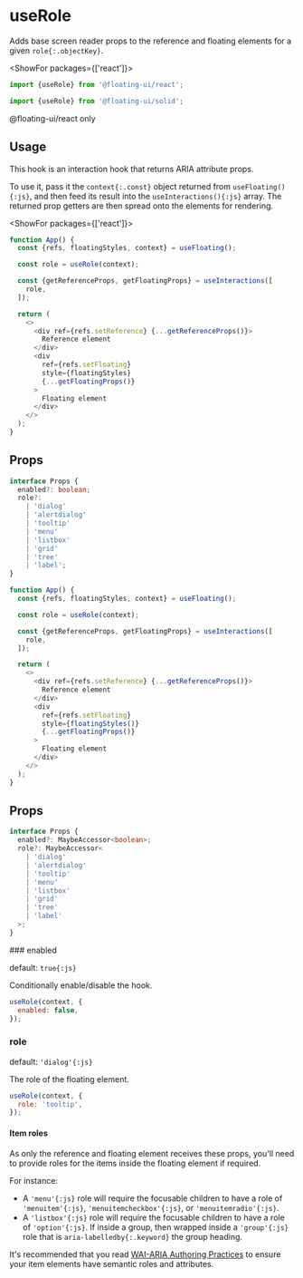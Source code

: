 <PageCard>

# useRole

Adds base screen reader props to the reference and floating
elements for a given `role{:.objectKey}`.

<ShowFor packages={['react']}>

```js
import {useRole} from '@floating-ui/react';
```

</ShowFor>
<ShowFor packages={['solid']}>

```js
import {useRole} from '@floating-ui/solid';
```

</ShowFor>
<ShowFor packages={['react-dom']}>

<PackageLimited>@floating-ui/react only</PackageLimited>

</ShowFor>

</PageCard>

## Usage

This hook is an interaction hook that returns ARIA attribute
props.

To use it, pass it the `context{:.const}` object returned from
`useFloating(){:js}`, and then feed its result into the
`useInteractions(){:js}` array. The returned prop getters are
then spread onto the elements for rendering.

<ShowFor packages={['react']}>

```js {4-8} /context/
function App() {
  const {refs, floatingStyles, context} = useFloating();

  const role = useRole(context);

  const {getReferenceProps, getFloatingProps} = useInteractions([
    role,
  ]);

  return (
    <>
      <div ref={refs.setReference} {...getReferenceProps()}>
        Reference element
      </div>
      <div
        ref={refs.setFloating}
        style={floatingStyles}
        {...getFloatingProps()}
      >
        Floating element
      </div>
    </>
  );
}
```

## Props

```ts
interface Props {
  enabled?: boolean;
  role?:
    | 'dialog'
    | 'alertdialog'
    | 'tooltip'
    | 'menu'
    | 'listbox'
    | 'grid'
    | 'tree'
    | 'label';
}
```

</ShowFor>
<ShowFor packages={['solid']}>

```js {4-8} /context/
function App() {
  const {refs, floatingStyles, context} = useFloating();

  const role = useRole(context);

  const {getReferenceProps, getFloatingProps} = useInteractions([
    role,
  ]);

  return (
    <>
      <div ref={refs.setReference} {...getReferenceProps()}>
        Reference element
      </div>
      <div
        ref={refs.setFloating}
        style={floatingStyles()}
        {...getFloatingProps()}
      >
        Floating element
      </div>
    </>
  );
}
```

## Props

```ts
interface Props {
  enabled?: MaybeAccessor<boolean>;
  role?: MaybeAccessor<
    | 'dialog'
    | 'alertdialog'
    | 'tooltip'
    | 'menu'
    | 'listbox'
    | 'grid'
    | 'tree'
    | 'label'
  >;
}
```

</ShowFor>
### enabled

default: `true{:js}`

Conditionally enable/disable the hook.

```js
useRole(context, {
  enabled: false,
});
```

### role

default: `'dialog'{:js}`

The role of the floating element.

```js
useRole(context, {
  role: 'tooltip',
});
```

#### Item roles

As only the reference and floating element receives these props,
you'll need to provide roles for the items inside the floating
element if required.

For instance:

- A `'menu'{:js}` role will require the focusable children to
  have a role of `'menuitem'{:js}`, `'menuitemcheckbox'{:js}`, or
  `'menuitemradio'{:js}`.
- A `'listbox'{:js}` role will require the focusable children to
  have a role of `'option'{:js}`. If inside a group, then wrapped
  inside a `'group'{:js}` role that is
  `aria-labelledby{:.keyword}` the group heading.

It's recommended that you read
[WAI-ARIA Authoring Practices](https://www.w3.org/TR/wai-aria-practices-1.2/)
to ensure your item elements have semantic roles and attributes.
